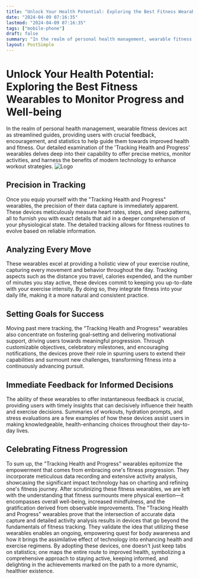 ```yaml
---
title: "Unlock Your Health Potential: Exploring the Best Fitness Wearables to Monitor Progress and Well-being"
date: "2024-04-09 07:16:35"
lastmod: "2024-04-09 07:16:35"
tags: ["mobile-phone"]
draft: false
summary: "In the realm of personal health management, wearable fitness devices act as streamlined guides, providing users with crucial feedback, encouragement, and statistics to help guide them towards improved health and fitness. Our detailed examination of the 'Tracking Health and Progress' wearables delves deep into their capability to offer precise metrics, monitor activities, and harness the benefits of modern technology to enhance workout strategies."
layout: PostSimple
---
```

# Unlock Your Health Potential: Exploring the Best Fitness Wearables to Monitor Progress and Well-being
In the realm of personal health management, wearable fitness devices act as streamlined guides, providing users with crucial feedback, encouragement, and statistics to help guide them towards improved health and fitness. Our detailed examination of the 'Tracking Health and Progress' wearables delves deep into their capability to offer precise metrics, monitor activities, and harness the benefits of modern technology to enhance workout strategies.
<img alt="Logo" class="lazyImg" data-src="https://cdn.seniorsselection.com/src_image/dfbb76dd68c47d4ff08b2482156ea148.webp" src="/statics/image/loading.webp"/>
## Precision in Tracking
Once you equip yourself with the "Tracking Health and Progress" wearables, the precision of their data capture is immediately apparent. These devices meticulously measure heart rates, steps, and sleep patterns, all to furnish you with exact details that aid in a deeper comprehension of your physiological state. The detailed tracking allows for fitness routines to evolve based on reliable information.
## Analyzing Every Move
These wearables excel at providing a holistic view of your exercise routine, capturing every movement and behavior throughout the day. Tracking aspects such as the distance you travel, calories expended, and the number of minutes you stay active, these devices commit to keeping you up-to-date with your exercise intensity. By doing so, they integrate fitness into your daily life, making it a more natural and consistent practice.
## Setting Goals for Success
Moving past mere tracking, the "Tracking Health and Progress" wearables also concentrate on fostering goal-setting and delivering motivational support, driving users towards meaningful progression. Through customizable objectives, celebratory milestones, and encouraging notifications, the devices prove their role in spurring users to extend their capabilities and surmount new challenges, transforming fitness into a continuously advancing pursuit.
## Immediate Feedback for Informed Decisions
The ability of these wearables to offer instantaneous feedback is crucial, providing users with timely insights that can decisively influence their health and exercise decisions. Summaries of workouts, hydration prompts, and stress evaluations are a few examples of how these devices assist users in making knowledgeable, health-enhancing choices throughout their day-to-day lives.
## Celebrating Fitness Progression
To sum up, the "Tracking Health and Progress" wearables epitomize the empowerment that comes from embracing one's fitness progression. They incorporate meticulous data recording and extensive activity analysis, showcasing the significant impact technology has on charting and refining one's fitness journey.
After scrutinizing these fitness wearables, we are left with the understanding that fitness surmounts mere physical exertion—it encompasses overall well-being, increased mindfulness, and the gratification derived from observable improvements. The "Tracking Health and Progress" wearables prove that the intersection of accurate data capture and detailed activity analysis results in devices that go beyond the fundamentals of fitness tracking. They validate the idea that utilizing these wearables enables an ongoing, empowering quest for body awareness and how it brings the assimilative effect of technology into enhancing health and exercise regimens. By adopting these devices, one doesn't just keep tabs on statistics; one maps the entire route to improved health, symbolizing a comprehensive approach to staying active, keeping informed, and delighting in the achievements marked on the path to a more dynamic, healthier existence.
        